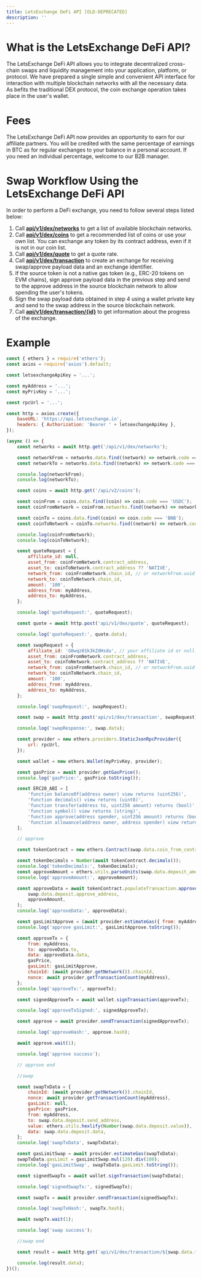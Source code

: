 ```yaml
---
title: LetsExchange DeFi API [OLD-DEPRECATED]
description: ''
---
```


# What is the LetsExchange DeFi API?
The LetsExchange DeFi API allows you to integrate decentralized cross-chain swaps and liquidity management into your application, platform, or protocol. We have prepared a single simple and convenient API interface for interaction with multiple blockchain networks with all the necessary data. As befits the traditional DEX protocol, the coin exchange operation takes place in the user's wallet.

# Fees
The LetsExchange DeFi API now provides an opportunity to earn for our affiliate partners. You will be credited with the same percentage of earnings in BTC as for regular exchanges to your balance in a personal account. If you need an individual percentage, welcome to our B2B manager.

# Swap Workflow Using the LetsExchange DeFi API
In order to perform a DeFi exchange, you need to follow several steps listed below:

1. Call **[api/v1/dex/networks](/api-reference/endpoint/v1/transaction/dex/networks)**  to get a list of available blockchain networks.
2. Call **[api/v1/dex/coins](/api-reference/endpoint/v1/transaction/dex/coins)** to get a recommended list of coins or use your own list. You can exchange any token by its contract address, even if it is not in our coin list.
3. Call **[api/v1/dex/quote](/api-reference/endpoint/v1/transaction/dex/quote)** to get a quote rate.
4. Call **[api/v1/dex/transaction](/api-reference/endpoint/v1/transaction/dex/swap)** to create an exchange for receiving swap/approve payload data and an exchange identifier.
5. If the source token is not a native gas token (e.g., ERC-20 tokens on EVM chains), sign approve payload data in the previous step and send to the approve address in the source blockchain network to allow spending the user's tokens.
6. Sign the swap payload data obtained in step 4 using a wallet private key and send to the swap address in the source blockchain network.
7. Call **[api/v1/dex/transaction/{id}](/api-reference/endpoint/v1/transaction/dex/get-swap-info)** to get information about the progress of the exchange.

# Example

```js
const { ethers } = require('ethers');
const axios = require('axios').default;

const letsexchangeApiKey = '...';

const myAddress = '...';
const myPrivKey = '...';

const rpcUrl = '...';

const http = axios.create({
    baseURL: 'https://api.letsexchange.io',
    headers: { Authorization: 'Bearer ' + letsexchangeApiKey },
});

(async () => {
    const networks = await http.get('/api/v1/dex/networks');

    const networkFrom = networks.data.find((network) => network.code === 'BASE');
    const networkTo = networks.data.find((network) => network.code === 'BEP20');

    console.log(networkFrom);
    console.log(networkTo);

    const coins = await http.get('/api/v2/coins');

    const coinFrom = coins.data.find((coin) => coin.code === 'USDC');
    const coinFromNetwork = coinFrom.networks.find((network) => network.code === networkFrom.code);

    const coinTo = coins.data.find((coin) => coin.code === 'BNB');
    const coinToNetwork = coinTo.networks.find((network) => network.code === 'BNB');

    console.log(coinFromNetwork);
    console.log(coinToNetwork);

    const quoteRequest = {
        affiliate_id: null,
        asset_from: coinFromNetwork.contract_address,
        asset_to: coinToNetwork.contract_address ?? 'NATIVE',
        network_from: coinFromNetwork.chain_id, // or networkFrom.uuid
        network_to: coinToNetwork.chain_id,
        amount: '100',
        address_from: myAddress,
        address_to: myAddress,
    };

    console.log('quoteRequest:', quoteRequest);

    const quote = await http.post('api/v1/dex/quote', quoteRequest);

    console.log('quoteRequest:', quote.data);

    const swapRequest = {
        affiliate_id: 'G0wqz01k3kZdHsdu', // your affiliate id or null
        asset_from: coinFromNetwork.contract_address,
        asset_to: coinToNetwork.contract_address ?? 'NATIVE',
        network_from: coinFromNetwork.chain_id, // or networkFrom.uuid
        network_to: coinToNetwork.chain_id,
        amount: '100',
        address_from: myAddress,
        address_to: myAddress,
    };

    console.log('swapRequest:', swapRequest);

    const swap = await http.post('api/v1/dex/transaction', swapRequest);

    console.log('swapResponse:', swap.data);

    const provider = new ethers.providers.StaticJsonRpcProvider({
        url: rpcUrl,
    });

    const wallet = new ethers.Wallet(myPrivKey, provider);

    const gasPrice = await provider.getGasPrice();
    console.log('gasPrice:', gasPrice.toString());

    const ERC20_ABI = [
        'function balanceOf(address owner) view returns (uint256)',
        'function decimals() view returns (uint8)',
        'function transfer(address to, uint256 amount) returns (bool)',
        'function symbol() view returns (string)',
        'function approve(address spender, uint256 amount) returns (bool)',
        'function allowance(address owner, address spender) view returns (uint256)',
    ];

    // approve

    const tokenContract = new ethers.Contract(swap.data.coin_from_contract_address, ERC20_ABI, provider);

    const tokenDecimals = Number(await tokenContract.decimals());
    console.log('tokenDecimals:', tokenDecimals);
    const approveAmount = ethers.utils.parseUnits(swap.data.deposit_amount, tokenDecimals);
    console.log('approveAmount:', approveAmount);

    const approveData = await tokenContract.populateTransaction.approve(
        swap.data.deposit.approve_address,
        approveAmount,
    );
    console.log('approveData:', approveData);

    const gasLimitApprove = (await provider.estimateGas({ from: myAddress, ...approveData })).mul('120').div('100'); //add 20% to gasLimit for guaranteed execution
    console.log('approve gasLimit:', gasLimitApprove.toString());

    const approveTx = {
        from: myAddress,
        to: approveData.to,
        data: approveData.data,
        gasPrice,
        gasLimit: gasLimitApprove,
        chainId: (await provider.getNetwork()).chainId,
        nonce: await provider.getTransactionCount(myAddress),
    };
    console.log('approveTx:', approveTx);

    const signedApproveTx = await wallet.signTransaction(approveTx);

    console.log('approveTxSigned:', signedApproveTx);

    const approve = await provider.sendTransaction(signedApproveTx);

    console.log('approveHash:', approve.hash);

    await approve.wait(1);

    console.log('approve success');

    // approve end

    //swap

    const swapTxData = {
        chainId: (await provider.getNetwork()).chainId,
        nonce: await provider.getTransactionCount(myAddress),
        gasLimit: null,
        gasPrice: gasPrice,
        from: myAddress,
        to: swap.data.deposit.send_address,
        value: ethers.utils.hexlify(Number(swap.data.deposit.value)),
        data: swap.data.deposit.data,
    };
    console.log('swapTxData', swapTxData);

    const gasLimitSwap = await provider.estimateGas(swapTxData);
    swapTxData.gasLimit = gasLimitSwap.mul(120).div(100);
    console.log('gasLimitSwap', swapTxData.gasLimit.toString());

    const signedSwapTx = await wallet.signTransaction(swapTxData);

    console.log('signedSwapTx:', signedSwapTx);

    const swapTx = await provider.sendTransaction(signedSwapTx);

    console.log('swapTxHash:', swapTx.hash);

    await swapTx.wait(1);

    console.log('swap success');

    //swap end

    const result = await http.get(`api/v1/dex/transaction/${swap.data.transaction_id}`);

    console.log(result.data);
})();

```
